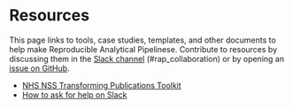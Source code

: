 # Resources

This page links to tools, case studies, templates, and other documents to help
make Reproducible Analytical Pipelinese. Contribute to resources by discussing
them in the [Slack
channel](https://govdatascience.slack.com/messages/C6H22U3H9/)
(#rap_collaboration) or by opening an [issue on
GitHub](https://github.com/ukgovdatascience/rap-website/issues).

::: {.unbulleted-list}
* [NHS NSS Transforming Publications Toolkit](resource-nhs-nss-transforming-publications-toolkit.html)
* [How to ask for help on Slack](resource-nhs-nss-transforming-publications-toolkit.html)
:::


